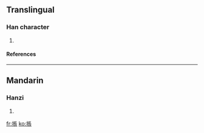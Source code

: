 ==Translingual==
===Han character===
{{Han char|rn=64|rad=手|as=08|sn=11|four=5103<sub>2</sub>|canj=手尸一女 (QSMV)}}
# {{defn|Han|sort=手08}}
====References====
{{Han ref|kx=0436.100|dkj=12233|dj=0785.220|hdz=31890.120|uh=6381|ud=25473|bh=D5A3|bd=54691}}
----
==Mandarin==
===Hanzi===
{{cmn-hanzi|pin=[[chéng]] (cheng2)|wg=ch'eng<sup>2</sup>}}
# {{defn|Mandarin}}

[[fr:掁]]
[[ko:掁]]